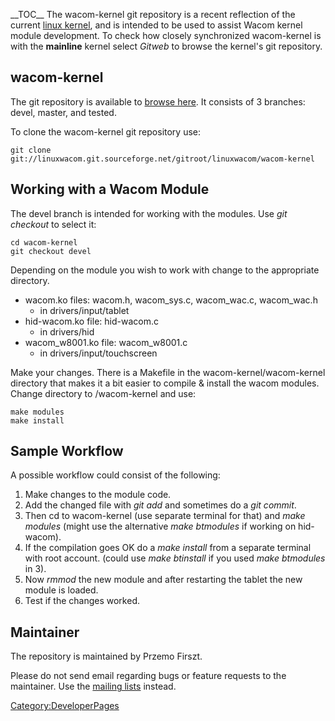 __TOC__
The wacom-kernel git repository is a recent reflection of the current [http://kernel.org/ linux kernel], and is intended to be used to assist Wacom kernel module development.  To check how closely synchronized wacom-kernel is with the '''mainline''' kernel select ''Gitweb'' to browse the kernel's git repository.

== wacom-kernel ==
The git repository is available to [http://linuxwacom.git.sourceforge.net/git/gitweb.cgi?p=linuxwacom/wacom-kernel browse here].  It consists of 3 branches:  devel, master, and tested.

To clone the wacom-kernel git repository use:
<pre>
git clone git://linuxwacom.git.sourceforge.net/gitroot/linuxwacom/wacom-kernel
</pre>

== Working with a Wacom Module ==
The devel branch is intended for working with the modules.  Use ''git checkout'' to select it:
<pre>
cd wacom-kernel
git checkout devel
</pre>
Depending on the module you wish to work with change to the appropriate directory.
*wacom.ko files:  wacom.h, wacom_sys.c, wacom_wac.c, wacom_wac.h
**in drivers/input/tablet
*hid-wacom.ko file:  hid-wacom.c
**in drivers/hid
*wacom_w8001.ko file:  wacom_w8001.c
**in drivers/input/touchscreen

Make your changes.  There is a Makefile in the wacom-kernel/wacom-kernel directory that makes it a bit easier to compile & install the wacom modules.  Change directory to /wacom-kernel and use:
<pre>
make modules
make install
</pre>

== Sample Workflow ==
A possible workflow could consist of the following:
# Make changes to the module code.
# Add the changed file with ''git add'' and sometimes do a ''git commit''.
# Then cd to wacom-kernel (use separate terminal for that) and ''make modules'' (might use the alternative ''make btmodules'' if working on hid-wacom).
# If the compilation goes OK do a ''make install'' from a separate terminal with root account. (could use ''make btinstall'' if you used ''make btmodules'' in 3).
# Now ''rmmod'' the new module and after restarting the tablet the new module is loaded.
# Test if the changes worked.

== Maintainer ==
The repository is maintained by Przemo Firszt.

Please do not send email regarding bugs or feature requests to the maintainer. Use the [[mailing lists]] instead.


[[Category:DeveloperPages]]